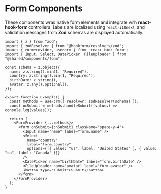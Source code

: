 # Form Components

These components wrap native form elements and integrate with **react-hook-form** controllers. Labels are localized using `react-i18next`, and validation messages from **Zod** schemas are displayed automatically.

```tsx
import { z } from "zod";
import { zodResolver } from "@hookform/resolvers/zod";
import { FormProvider, useForm } from "react-hook-form";
import { Input, Select, DatePicker, FileUploader } from "@shared/components/form";

const schema = z.object({
  name: z.string().min(1, "Required"),
  country: z.string().min(1, "Required"),
  birthDate: z.string(),
  avatar: z.any().optional(),
});

export function Example() {
  const methods = useForm({ resolver: zodResolver(schema) });
  const onSubmit = methods.handleSubmit((values) => console.log(values));

  return (
    <FormProvider {...methods}>
      <form onSubmit={onSubmit} className="space-y-4">
        <Input name="name" label="form.name" />
        <Select
          name="country"
          label="form.country"
          options={[{ value: "us", label: "United States" }, { value: "ca", label: "Canada" }]}
        />
        <DatePicker name="birthDate" label="form.birthDate" />
        <FileUploader name="avatar" label="form.avatar" />
        <button type="submit">Submit</button>
      </form>
    </FormProvider>
  );
}
```
